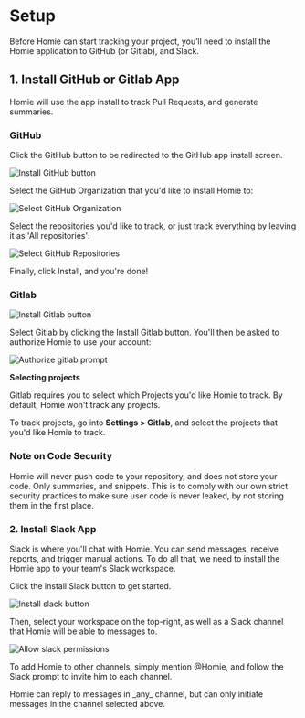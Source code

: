 # Setup

<Description>Before Homie can start tracking your project, you’ll need to install the Homie
  application to GitHub (or Gitlab), and Slack.</Description>

## 1. Install GitHub or Gitlab App

Homie will use the app install to track Pull Requests, and generate summaries.

### GitHub

Click the GitHub button to be redirected to the GitHub app install screen.

![Install GitHub button](/docs/getting-started/setup/github-install-button.png)

Select the GitHub Organization that you'd like to install Homie to:

![Select GitHub Organization](/docs/getting-started/setup/github-select-organization.png)

Select the repositories you'd like to track, or just track everything by leaving it as 'All repositories':

![Select GitHub Repositories](/docs/getting-started/setup/github-select-repositories.png)

Finally, click Install, and you're done!

### Gitlab

![Install Gitlab button](/docs/getting-started/setup/gitlab-install-button.png)

Select Gitlab by clicking the Install Gitlab button. You'll then be asked to authorize Homie to use your account:

![Authorize gitlab prompt](/docs/getting-started/setup/gitlab-authorize.png)

**Selecting projects**

Gitlab requires you to select which Projects you'd like Homie to track. By
default, Homie won't track any projects.

To track projects, go into **Settings > Gitlab**, and select the projects that you'd like Homie to track.

### Note on Code Security

<Alert>
Homie will never push code to your repository, and does not store your code.
Only summaries, and snippets. This is to comply with our own strict security
practices to make sure user code is never leaked, by not storing them in the
first place.
</Alert>

### 2. Install Slack App

Slack is where you'll chat with Homie. You can send messages, receive reports, and
trigger manual actions. To do all that, we need to install the Homie app to
your team's Slack workspace.

Click the install Slack button to get started.

![Install slack button](/docs/getting-started/setup/slack-install-button.png)

Then, select your workspace on the top-right, as well as a Slack channel that Homie will be able to messages to.

![Allow slack permissions](/docs/getting-started/setup/slack-allow.png)

To add Homie to other channels, simply mention @Homie, and follow the Slack
prompt to invite him to each channel.

<Alert>
Homie can reply to messages in _any_ channel, but can only initiate messages in the channel selected above.
</Alert>
